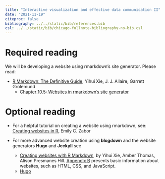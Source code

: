 ```yaml
---
title: "Interactive visualization and effective data communication II"
date: "2021-11-19"
citeproc: false
bibliography: ../../static/bib/references.bib
csl: ../../static/bib/chicago-fullnote-bibliography-no-bib.csl
---
```


# Required reading

We will be developing a website using rmarkdown's site generator. Please read:

- [R Markdown: The Definitive Guide](https://bookdown.org/yihui/rmarkdown/), Yihui Xie, J. J. Allaire, Garrett Grolemund
  - [Chapter 10.5: Websites in rmarkdown’s site generator](https://bookdown.org/yihui/rmarkdown/rmarkdown-site.html)

# Optional reading

- For a helpful tutorial on creating a website using rmarkdown, see: [Creating websites in R](https://www.emilyzabor.com/tutorials/rmarkdown_websites_tutorial.html), Emily C. Zabor   
  
- For more advanced website creation using **blogdown** and the website generators **Hugo** and **Jeckyll** see 
  - [Creating websites with R Markdown](https://bookdown.org/yihui/blogdown/), by Yihui Xie, Amber Thomas, Alison Presmanes Hill. [Appendix B](https://bookdown.org/yihui/blogdown/website-basics.html#website-basics) presents basic information about websites, such as HTML, CSS, and JavaScript.
  - [Hugo](https://gohugo.io/)

